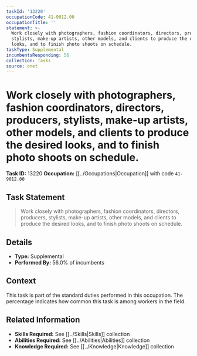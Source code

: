 ```yaml
---
taskId: '13220'
occupationCode: 41-9012.00
occupationTitle: ''
statement: >-
  Work closely with photographers, fashion coordinators, directors, producers,
  stylists, make-up artists, other models, and clients to produce the desired
  looks, and to finish photo shoots on schedule.
taskType: Supplemental
incumbentsResponding: 56
collection: Tasks
source: onet
---
```

# Work closely with photographers, fashion coordinators, directors, producers, stylists, make-up artists, other models, and clients to produce the desired looks, and to finish photo shoots on schedule.

**Task ID:** 13220
**Occupation:** [[../Occupations|Occupation]] with code `41-9012.00`

## Task Statement

> Work closely with photographers, fashion coordinators, directors, producers, stylists, make-up artists, other models, and clients to produce the desired looks, and to finish photo shoots on schedule.

## Details

- **Type:** Supplemental
- **Performed By:** 56.0% of incumbents

## Context

This task is part of the standard duties performed in this occupation. The percentage indicates how common this task is among workers in the field.

## Related Information

- **Skills Required:** See [[../Skills|Skills]] collection
- **Abilities Required:** See [[../Abilities|Abilities]] collection
- **Knowledge Required:** See [[../Knowledge|Knowledge]] collection
